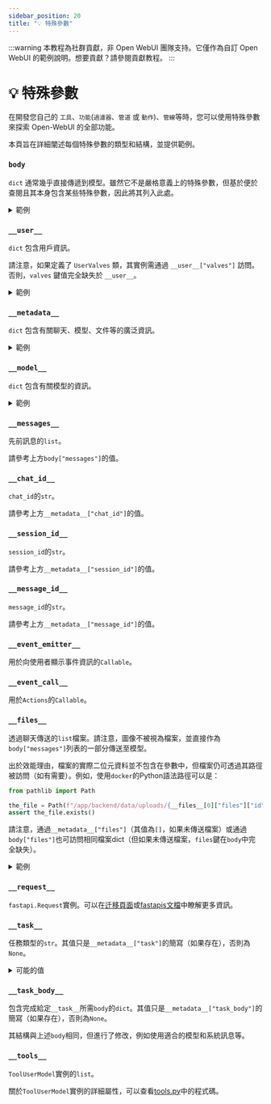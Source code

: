 ```yaml
---
sidebar_position: 20
title: "💡 特殊參數"
---
```


:::warning
本教程為社群貢獻，非 Open WebUI 團隊支持。它僅作為自訂 Open WebUI 的範例說明。想要貢獻？請參閱貢獻教程。
:::

# 💡 特殊參數

在開發您自己的 `工具`、`功能`(`過濾器`、`管道` 或 `動作`)、`管線`等時，您可以使用特殊參數來探索 Open-WebUI 的全部功能。

本頁旨在詳細闡述每個特殊參數的類型和結構，並提供範例。

### `body`

`dict` 通常幾乎直接傳遞到模型。雖然它不是嚴格意義上的特殊參數，但基於便於查閱且其本身包含某些特殊參數，因此將其列入此處。

<details>
<summary>範例</summary>

```json

{
  "stream": true,
  "model": "my-cool-model",
  # 小寫字串並用 - 分隔的詞：這是模型的 ID
  "messages": [
    {
      "role": "user",
      "content": [
        {
          "type": "text",
          "text": "圖片中是什麼？"
        },
        {
          "type": "image_url",
          "image_url": {
            "url": "data:image/png;base64,iVBORw0KGgoAAAANSUhEUgAAAdYAAAGcCAYAAABk2YF[REDACTED]"
            # 圖片以 base64 編碼數據傳遞
          }
        }
      ]
    },
    {
      "role": "assistant",
      "content": "該圖片似乎是 [REDACTED]"
    },
  ],
  "features": {
    "image_generation": false,
    "code_interpreter": false,
    "web_search": false
  },
  "stream_options": {
    "include_usage": true
  },
  "metadata": "[與 __metadata__ 完全相同的 dict]",
  "files": "[與 __files__ 完全相同的清單]"
}


```

</details>

### `__user__`

`dict` 包含用戶資訊。

請注意，如果定義了 `UserValves` 類，其實例需通過 `__user__["valves"]` 訪問。否則，`valves` 鍵值完全缺失於 `__user__`。

<details>
<summary>範例</summary>

```json
{
  "id": "xxxxxxxx-xxxx-xxxx-xxxx-xxxxxxxxxxxx",
  "email": "cheesy_dude@openwebui.com",
  "name": "Patrick",
  "role": "user",
  # 角色可以是 `user` 或 `admin`
  "valves": "[UserValve 的實例]"
}
```

</details>

### `__metadata__`

`dict` 包含有關聊天、模型、文件等的廣泛資訊。

<details>
<summary>範例</summary>

```json
{
  "user_id": "xxxxxxxx-xxxx-xxxx-xxxx-xxxxxxxxxxxx",
  "chat_id": "xxxxxxxx-xxxx-xxxx-xxxx-xxxxxxxxxxxx",
  "message_id": "xxxxxxxx-xxxx-xxxx-xxxx-xxxxxxxxxxxx",
  "session_id": "xxxxxxxxxxxxxxxxxxxx",
  "tool_ids": null,
  # tool_ids 是 str 清單。
  "tool_servers": [],
  "files": "[與 body['files'] 相同]",
  # 如果未提供文件，則 __metadata__ 包含 files 鍵，其值為 []
  "features": {
    "image_generation": false,
    "code_interpreter": false,
    "web_search": false
  },
  "variables": {
    "{{USER_NAME}}": "cheesy_username",
    "{{USER_LOCATION}}": "Unknown",
    "{{CURRENT_DATETIME}}": "2025-02-02 XX:XX:XX",
    "{{CURRENT_DATE}}": "2025-02-02",
    "{{CURRENT_TIME}}": "XX:XX:XX",
    "{{CURRENT_WEEKDAY}}": "Monday",
    "{{CURRENT_TIMEZONE}}": "Europe/Berlin",
    "{{USER_LANGUAGE}}": "en-US"
  },
  "model": "[與 __model__ 完全相同的 dict]",
  "direct": false,
  "function_calling": "native",
  "type": "user_response",
  "interface": "open-webui"
}

```

</details>

### `__model__`

`dict` 包含有關模型的資訊。

<details>
<summary>範例</summary>

```json
{
  "id": "my-cool-model",
  "name": "My Cool Model",
  "object": "model",
  "created": 1746000000,
  "owned_by": "openai",
  # 可以是 openai 或 ollama
  "info": {
      "id": "my-cool-model",
      "user_id": "xxxxxxxx-xxxx-xxxx-xxxx-xxxxxxxxxxxx",
      "base_model_id": "gpt-4o",
      # 即模型端點服務的模型名稱
      "name": "My Cool Model",
      "params": {
      "system": "你是我最棒的助手。你回答 [REDACTED]",
      "function_calling": "native"
      # 自訂選項會顯示在這裡，例如 "Top K"
      },
      "meta": {
      "profile_image_url": "/static/favicon.png",
      "description": "描述 my-cool-model",
      "capabilities": {
          "vision": true,
          "usage": true,
          "citations": true
      },
      "position": 17,
      "tags": [
          {
          "name": "for_friends"
          },
          {
          "name": "vision_enabled"
          }
      ],
      "suggestion_prompts": null
      },
      "access_control": {
      "read": {
          "group_ids": [],
          "user_ids": []
      },
      "write": {
          "group_ids": [],
          "user_ids": []
      }
      },
      "is_active": true,
      "updated_at": 1740000000,
      "created_at": 1740000000
  },
  "preset": true,
  "actions": [],
  "tags": [
      {
          "name": "for_friends"
      },
          "name": "vision_enabled"
      }
  ]
}

```

</details>

### `__messages__`

先前訊息的`list`。

請參考上方`body["messages"]`的值。


### `__chat_id__`

`chat_id`的`str`。

請參考上方`__metadata__["chat_id"]`的值。

### `__session_id__`

`session_id`的`str`。

請參考上方`__metadata__["session_id"]`的值。

### `__message_id__`

`message_id`的`str`。

請參考上方`__metadata__["message_id"]`的值。

### `__event_emitter__`

用於向使用者顯示事件資訊的`Callable`。

### `__event_call__`

用於`Actions`的`Callable`。

### `__files__`

透過聊天傳送的`list`檔案。請注意，圖像不被視為檔案，並直接作為`body["messages"]`列表的一部分傳送至模型。

出於效能理由，檔案的實際二位元資料並不包含在參數中，但檔案仍可透過其路徑被訪問（如有需要）。例如，使用`docker`的Python語法路徑可以是：

```python
from pathlib import Path

the_file = Path(f"/app/backend/data/uploads/{__files__[0]["files"]["id"]}_{__files__[0]["files"]["filename"]}")
assert the_file.exists()
```

請注意，通過`__metadata__["files"]`（其值為`[]`，如果未傳送檔案）或通過`body["files"]`也可訪問相同檔案dict（但如果未傳送檔案，`files`鍵在`body`中完全缺失）。

<details>
<summary>範例</summary>

```json

[
  {
    "type": "file",
    "file": {
      "id": "xxxxxxxx-xxxx-xxxx-xxxx-xxxxxxxxxxxx",
      "filename": "Napoleon - Wikipedia.pdf",
      "user_id": "xxxxxxxx-xxxx-xxxx-xxxx-xxxxxxxxxxxx",
      "hash": "xxxxxxxxxxxxxxxxxxxxxxxxxxxxxxxxxxxxxxxxxxxxxxxxxxxxxxxxxxxxxxxx",
      "data": {
        "content": "Napoleon - Wikipedia\n\n\nNapoleon I\n\nThe Emperor Napoleon in His Study at the\nTuileries, 1812\n\nEmperor of the French\n\n1st reign 18 May 1804 – 6 April 1814\n\nSuccessor Louis XVIII[a]\n\n2nd reign 20 March 1815 – 22 June 1815\n\nSuccessor Louis XVIII[a]\n\nFirst Consul of the French Republic\n\nIn office\n13 December 1799 – 18 May 1804\n\nBorn Napoleone Buonaparte\n15 August 1769\nAjaccio, Corsica, Kingdom of\nFrance\n\nDied 5 May 1821 (aged 51)\nLongwood, Saint Helena\n\nBurial 15 December 1840\nLes Invalides, Paris\n\nNapoleon\nNapoleon Bonaparte[b] (born Napoleone\nBuonaparte;[1][c] 15 August 1769 – 5 May 1821), later\nknown [REDACTED]",
        # 此content值為文件解析器的輸出，上述範例使用Tika作為文件解析器
      },
      "meta": {
        "name": "Napoleon - Wikipedia.pdf",
        "content_type": "application/pdf",
        "size": 10486578,
        # 單位是bytes，此範例約10Mb
        "data": {},
        "collection_name": "file-96xxxxxx-xxxx-xxxx-xxxx-xxxxxxxxxxxx"
        # 始終以file 開頭
      },
      "created_at": 1740000000,
      "updated_at": 1740000000
    },
    "id": "xxxxxxxx-xxxx-xxxx-xxxx-xxxxxxxxxxxx",
    "url": "/api/v1/files/xxxxxxxx-xxxx-xxxx-xxxx-xxxxxxxxxxxx",
    "name": "Napoleon - Wikipedia.pdf",
    "collection_name": "file-96xxxxxx-xxxx-xxxx-xxxx-xxxxxxxxxxxx"
    "status": "uploaded",
    "size": 10486578,
    "error": "",
    "itemId": "xxxxxxxx-xxxx-xxxx-xxxx-xxxxxxxxxxxx"
    # itemId 與 file["id"] 不同
  }
]


```

</details>

### `__request__`

`fastapi.Request`實例。可以在[迁移頁面](../../features/plugin/migration/index.mdx)或[fastapis文檔](https://fastapi.tiangolo.com/reference/request/)中瞭解更多資訊。

### `__task__`

任務類型的`str`。其值只是`__metadata__["task"]`的簡寫（如果存在），否則為`None`。

<details>
<summary>可能的值</summary>

```json

[
    "title_generation",
    "tags_generation",
    "emoji_generation",
    "query_generation",
    "image_prompt_generation",
    "autocomplete_generation",
    "function_calling",
    "moa_response_generation"
]
```

</details>

### `__task_body__`

包含完成給定`__task__`所需`body`的`dict`。其值只是`__metadata__["task_body"]`的簡寫（如果存在），否則為`None`。

其結構與上述`body`相同，但進行了修改，例如使用適合的模型和系統訊息等。


### `__tools__`

`ToolUserModel`實例的`list`。

關於`ToolUserModel`實例的詳細屬性，可以查看[tools.py](https://github.com/open-webui/open-webui/blob/main/backend/open_webui/models/tools.py)中的程式碼。

